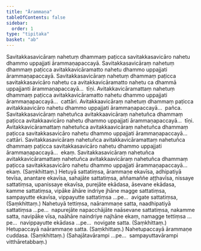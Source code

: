 ```yaml
---
title: "Ārammaṇa"
tableOfContents: false
sidebar:
  order: 1
type: "tipitaka"
basket: "ab"
---
```



<DynamicBreadcrumb />

<Division number="92">

<Paragraph number="315">
Savitakkasavicāraṃ nahetuṃ dhammaṃ paṭicca savitakkasavicāro nahetu dhammo uppajjati ārammaṇapaccayā. Savitakkasavicāraṃ nahetuṃ dhammaṃ paṭicca avitakkavicāramatto nahetu dhammo uppajjati ārammaṇapaccayā. Savitakkasavicāraṃ nahetuṃ dhammaṃ paṭicca savitakkasavicāro nahetu ca avitakkavicāramatto nahetu ca dhammā uppajjanti ārammaṇapaccayā…  tīṇi.
</Paragraph>

<Paragraph number="316">
Avitakkavicāramattaṃ nahetuṃ dhammaṃ paṭicca avitakkavicāramatto nahetu dhammo uppajjati ārammaṇapaccayā…  cattāri.
</Paragraph>

<Paragraph number="317">
Avitakkaavicāraṃ nahetuṃ dhammaṃ paṭicca avitakkaavicāro nahetu dhammo uppajjati ārammaṇapaccayā…  pañca.
</Paragraph>

<Paragraph number="318">
Savitakkasavicāraṃ nahetuñca avitakkaavicāraṃ nahetuñca dhammaṃ paṭicca avitakkaavicāro nahetu dhammo uppajjati ārammaṇapaccayā…  tīṇi.
</Paragraph>

<Paragraph number="319">
Avitakkavicāramattaṃ nahetuñca avitakkaavicāraṃ nahetuñca dhammaṃ paṭicca savitakkasavicāro nahetu dhammo uppajjati ārammaṇapaccayā…  cattāri.
</Paragraph>

<Paragraph number="320">
Savitakkasavicāraṃ nahetuñca avitakkavicāramattaṃ nahetuñca dhammaṃ paṭicca savitakkasavicāro nahetu dhammo uppajjati ārammaṇapaccayā…  ekaṃ.
</Paragraph>

<Paragraph number="321">
Savitakkasavicāraṃ nahetuñca avitakkavicāramattaṃ nahetuñca avitakkaavicāraṃ nahetuñca dhammaṃ paṭicca savitakkasavicāro nahetu dhammo uppajjati ārammaṇapaccayā…  ekaṃ. (Saṃkhittaṃ.)
</Paragraph>

</Division>
<Division number="93">

<Paragraph number="322">
Hetuyā sattatiṃsa, ārammaṇe ekavīsa, adhipatiyā tevīsa, anantare ekavīsa, sahajāte sattatiṃsa, aññamaññe aṭṭhavīsa, nissaye sattatiṃsa, upanissaye ekavīsa, purejāte ekādasa, āsevane ekādasa, kamme sattatiṃsa, vipāke āhāre indriye jhāne magge sattatiṃsa, sampayutte ekavīsa, vippayutte sattatiṃsa …pe…  avigate sattatiṃsa, (Saṃkhittaṃ.)
</Paragraph>

<Paragraph number="323">
Nahetuyā tettiṃsa, naārammaṇe satta, naadhipatiyā sattatiṃsa …pe…  napurejāte napacchājāte naāsevane sattatiṃsa, nakamme satta, navipāke vīsa, naāhāre naindriye najhāne ekaṃ, namagge tettiṃsa …pe…  navippayutte ekādasa …pe…  novigate satta. (Saṃkhittaṃ.)
</Paragraph>

<Paragraph number="324">
Hetupaccayā naārammaṇe satta. (Saṃkhittaṃ.)
</Paragraph>

<Paragraph number="325">
Nahetupaccayā ārammaṇe cuddasa. (Saṃkhittaṃ.)
</Paragraph>

<Paragraph number="326">
(Sahajātavārampi …pe…  sampayuttavārampi vitthāretabbaṃ.)
</Paragraph>
</Division>